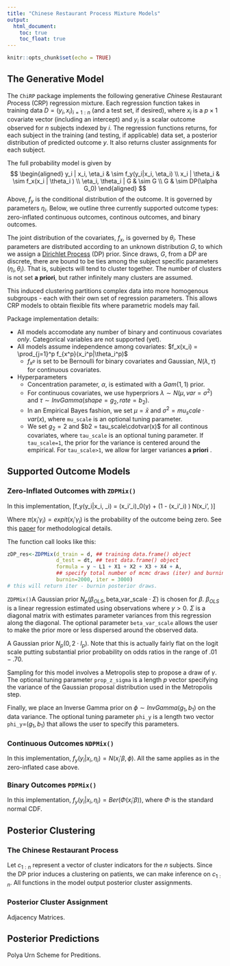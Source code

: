 ```yaml
---
title: "Chinese Restaurant Process Mixture Models"
output:
  html_document:
    toc: true
    toc_float: true
---
```


<script>
   $(document).ready(function() {
     $head = $('#header');
     $head.prepend('<img src=\"logo.png\" style=\"float: right;width: 150px;\"/>')
   });
</script>


```r
knitr::opts_chunk$set(echo = TRUE)
```

## The Generative Model
The `ChiRP` package implements the following generative *Chi*nese *R*estaurant *P*rocess (CRP) regression mixture. Each regression function takes in training data $D = (y_i, x_i)_{i=1:n}$ (and a test set, if desired), where $x_i$ is a $p \times 1$ covariate vector (including an intercept) and $y_i$ is a scalar outcome observed for $n$ subjects indexed by $i$. The regression functions returns, for each subject in the training (and testing, if applicable) data set, a posterior distribution of predicted outcome $y$. It also returns cluster assignments for each subject.

The full probability model is given by
$$ \begin{aligned}
y_i | x_i, \eta_i & \sim f_y(y_i|x_i, \eta_i) \\
      x_i | \theta_i & \sim f_x(x_i | \theta_i ) \\
      \eta_i, \theta_i | G & \sim G \\
      G & \sim DP(\alpha G_0)
\end{aligned}
$$
Above, $f_y$ is the conditional distribution of the outcome. It is governed by parameters $\eta_i$. Below, we outline three currently supported outcome types: zero-inflated continuous outcomes, continous outcomes, and binary outcomes.

The joint distribution of the covariates, $f_x$, is governed by $\theta_i$. These parameters are distributed according to an unknown distribution $G$, to which we assign a [Dirichlet Process](https://stablemarkets.shinyapps.io/dpmixapp/) (DP) prior. Since draws, $G$, from a DP are discrete, there are bound to be ties among the subject specific parameters $(\eta_i, \theta_i)$. That is, subjects will tend to cluster together. The number of clusters is not set **a priori**, but rather infinitely many clusters are assumed.

This induced clustering partitions complex data into more homogenous subgroups - each with their own set of regression parameters. This allows CRP models to obtain flexible fits where parametric models may fail.

Package implementation details:

* All models accomodate any number of binary and continuous covariates *only*. Categorical variables are not supported (yet).
* All models assume independence among covariates: $f_x(x_i) = \prod_{j=1}^p f_{x^p}(x_i^p|\theta_i^p)$
    + $f_{x^p}$ is set to be Bernoulli for binary covariates and Gaussian, $N(\lambda, \tau)$ for continuous covariates.
* Hyperparameters
    + Concentration parameter, $\alpha$, is estimated with a $Gam(1,1)$ prior.
    + For continuous covariates, we use hyperpriors $\lambda \sim N(\mu, var=\sigma^2)$ and $\tau \sim InvGamma(shape=g_2, rate=b_2)$.
    + In an Empirical Bayes fashion, we set $\mu = \bar{x}$ and $\sigma^2 = mu_scale \cdot var(x)$, where `mu_scale` is an optional tuning parameter.
    + We set $g_2=2$ and $b2 = tau_scale\cdotvar(x)$ for all continous covariates, where `tau_scale` is an optional tuning parameter. If `tau_scale=1`, the prior for the variance is centered around the empirical. For `tau_scale>1`, we allow for larger variances **a priori** .
    
## Supported Outcome Models
### Zero-Inflated Outcomes with `ZDPMix()`
In this implementation, 
\[f_y(y_i|x_i, \eta_i) = \pi(x_i'\gamma_i)\cdot \delta_0(y) + (1 - \pi(x_i'\gamma_i) ) \cdot N(x_i'\beta, \phi)\] 

Where $\pi(x_i'\gamma_i) = expit(x_i'\gamma_i)$ is the probability of the outcome being zero. See this [paper](https://arxiv.org/abs/1810.09494) for methodological details.

The function call looks like this:

```r
zDP_res<-ZDPMix(d_train = d, ## training data.frame() object
                d_test = dt, ## test data.frame() object 
                formula = y ~ L1 + X1 + X2 + X3 + X4 + A,
                ## specify total number of mcmc draws (iter) and burnin (burnin)
                burnin=2000, iter = 3000) 
# this will return iter - burnin posterior draws.
```

`ZDPMix()`A Gaussian prior $N_p( \beta_{OLS} , \text{beta_var_scale}\cdot\Sigma )$ is chosen for $\beta$. $\beta_{OLS}$ is a linear regression estimated using observations where $y>0$. $\Sigma$ is a diagonal matrix with estimates parameter variances from this regression along the diagonal. The optional parameter `beta_var_scale` allows the user to make the prior more or less dispersed around the observed data.

A Gaussian prior $N_p(0 , 2\cdot I_p )$. Note that this is actually fairly flat on the logit scale putting substantial prior probability on odds ratios in the range of $.01-.70$.

Sampling for this model involves a Metropolis step to propose a draw of $\gamma$. The optional tuning parameter `prop_z_sigma` is a length $p$ vector specifying the variance of the Gaussian proposal distribution used in the Metropolis step.

Finally, we place an Inverse Gamma prior on $\phi \sim InvGamma(g_1, b_1)$ on the data variance. The optional tuning parameter `phi_y` is a length two vector `phi_y`=$(g_1, b_1)$ that allows the user to specify this parameters.

### Continuous Outcomes `NDPMix()`
In this implementation, $f_y(y_i|x_i, \eta_i) = N(x_i'\beta, \phi)$. All the same applies as in the zero-inflated case above.

### Binary Outcomes `PDPMix()`
In this implementation, $f_y(y_i|x_i, \eta_i) = Ber( \Phi( x_i'\beta))$, where $\Phi$ is the standard normal CDF. 

## Posterior Clustering
### The Chinese Restaurant Process
Let $c_{1:n}$ represent a vector of cluster indicators for the $n$ subjects. Since the DP prior induces a clustering on patients, we can make inference on $c_{1:n}$. All functions in the model output posterior cluster assignments.

### Posterior Cluster Assignment
Adjacency Matrices.

## Posterior Predictions
Polya Urn Scheme for Preditions.

